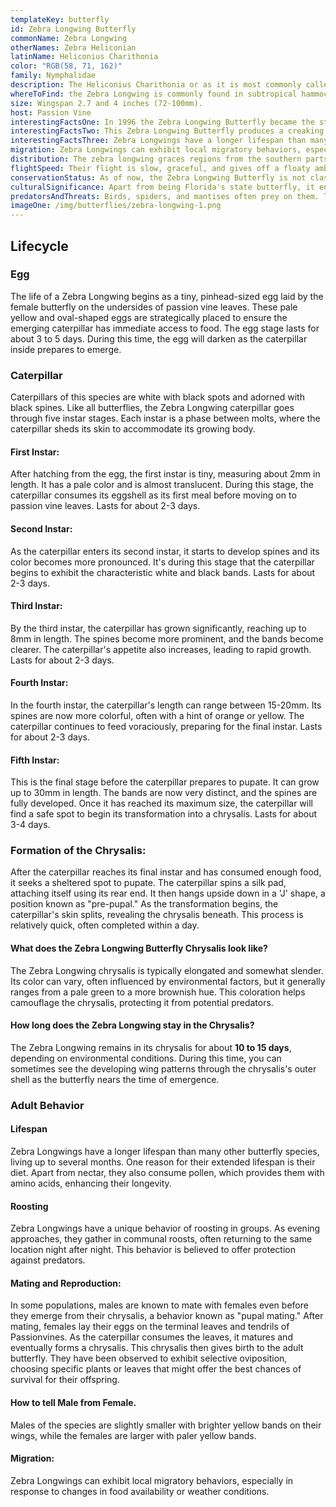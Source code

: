 ---
templateKey: butterfly
id: Zebra Longwing Butterfly
commonName: Zebra Longwing
otherNames: Zebra Heliconian
latinName: Heliconius Charithonia
color: "RGB(58, 71, 162)"
family: Nymphalidae
description: The Heliconius Charithonia or as it is most commonly called the Zebra Longwing is a neotropical butterfly known for its black elongated wings with striking yellow stripes. The underside of the wings has a similar pattern but is paler in color and features several small red spots near its narrow body.
whereToFind: the Zebra Longwing is commonly found in subtropical hammocks, forest margins, shrubby thickets, and adjacent open areas. It's also a regular sight in many butterfly gardens, suburban yards, and parks.
size: Wingspan 2.7 and 4 inches (72-100mm).
host: Passion Vine
interestingFactsOne: In 1996 the Zebra Longwing Butterfly became the state butterfly of Florida.
interestingFactsTwo: This Zebra Longwing Butterfly produces a creaking sound if disturbed by wiggling its body.
interestingFactsThree: Zebra Longwings have a longer lifespan than many other butterfly species, living up to several months. One reason for their extended lifespan is their diet. Apart from nectar, they also consume pollen, which provides them with amino acids, enhancing their longevity.
migration: Zebra Longwings can exhibit local migratory behaviors, especially in response to changes in food availability or weather conditions.
distribution: The zebra longwing graces regions from the southern parts of the United States down to Central America.
flightSpeed: Their flight is slow, graceful, and gives off a floaty ambiance.
conservationStatus: As of now, the Zebra Longwing Butterfly is not classified as endangered or threatened.
culturalSignificance: Apart from being Florida's state butterfly, it enjoys celebration in various butterfly festivals and educational sessions.
predatorsAndThreats: Birds, spiders, and mantises often prey on them. The striking black and white pattern of the Zebra Longwing serves as a warning to potential predators. They are unpalatable due to toxins they accumulate from their larval host plants, the passion vines.
imageOne: /img/butterflies/zebra-longwing-1.png
---
## Lifecycle

### Egg
The life of a Zebra Longwing begins as a tiny, pinhead-sized egg laid by the female butterfly on the undersides of passion vine leaves. These pale yellow and oval-shaped eggs are strategically placed to ensure the emerging caterpillar has immediate access to food.
The egg stage lasts for about 3 to 5 days. During this time, the egg will darken as the caterpillar inside prepares to emerge.

### Caterpillar
Caterpillars of this species are white with black spots and adorned with black spines. Like all butterflies, the Zebra Longwing caterpillar goes through five instar stages. Each instar is a phase between molts, where the caterpillar sheds its skin to accommodate its growing body.

#### First Instar:
After hatching from the egg, the first instar is tiny, measuring about 2mm in length. It has a pale color and is almost translucent. During this stage, the caterpillar consumes its eggshell as its first meal before moving on to passion vine leaves. Lasts for about 2-3 days.

#### Second Instar:
As the caterpillar enters its second instar, it starts to develop spines and its color becomes more pronounced. It's during this stage that the caterpillar begins to exhibit the characteristic white and black bands. Lasts for about 2-3 days.

#### Third Instar:
By the third instar, the caterpillar has grown significantly, reaching up to 8mm in length. The spines become more prominent, and the bands become clearer. The caterpillar's appetite also increases, leading to rapid growth. Lasts for about 2-3 days.

#### Fourth Instar:
In the fourth instar, the caterpillar's length can range between 15-20mm. Its spines are now more colorful, often with a hint of orange or yellow. The caterpillar continues to feed voraciously, preparing for the final instar. Lasts for about 2-3 days.

#### Fifth Instar:
This is the final stage before the caterpillar prepares to pupate. It can grow up to 30mm in length. The bands are now very distinct, and the spines are fully developed. Once it has reached its maximum size, the caterpillar will find a safe spot to begin its transformation into a chrysalis. Lasts for about 3-4 days.

### Formation of the Chrysalis:
After the caterpillar reaches its final instar and has consumed enough food, it seeks a sheltered spot to pupate. The caterpillar spins a silk pad, attaching itself using its rear end. It then hangs upside down in a 'J' shape, a position known as "pre-pupal."
As the transformation begins, the caterpillar's skin splits, revealing the chrysalis beneath. This process is relatively quick, often completed within a day.

#### What does the Zebra Longwing Butterfly Chrysalis look like?
The Zebra Longwing chrysalis is typically elongated and somewhat slender. Its color can vary, often influenced by environmental factors, but it generally ranges from a pale green to a more brownish hue. This coloration helps camouflage the chrysalis, protecting it from potential predators.

#### How long does the Zebra Longwing stay in the Chrysalis?
The Zebra Longwing remains in its chrysalis for about **10 to 15 days**, depending on environmental conditions. During this time, you can sometimes see the developing wing patterns through the chrysalis's outer shell as the butterfly nears the time of emergence.

### Adult Behavior

#### Lifespan
Zebra Longwings have a longer lifespan than many other butterfly species, living up to several months. One reason for their extended lifespan is their diet. Apart from nectar, they also consume pollen, which provides them with amino acids, enhancing their longevity.

#### Roosting
Zebra Longwings have a unique behavior of roosting in groups. As evening approaches, they gather in communal roosts, often returning to the same location night after night. This behavior is believed to offer protection against predators.

#### Mating and Reproduction:
In some populations, males are known to mate with females even before they emerge from their chrysalis, a behavior known as "pupal mating."
After mating, females lay their eggs on the terminal leaves and tendrils of Passionvines. As the caterpillar consumes the leaves, it matures and eventually forms a chrysalis. This chrysalis then gives birth to the adult butterfly. They have been observed to exhibit selective oviposition, choosing specific plants or leaves that might offer the best chances of survival for their offspring.

#### How to tell Male from Female.
Males of the species are slightly smaller with brighter yellow bands on their wings, while the females are larger with paler yellow bands.

#### Migration:
Zebra Longwings can exhibit local migratory behaviors, especially in response to changes in food availability or weather conditions.
